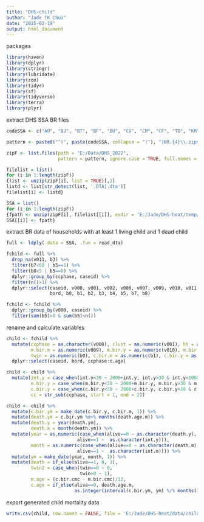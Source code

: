 ---
title: "DHS-child"
author: "Jade TK Chui"
date: "2025-02-19"
output: html_document
---

packages
```{r}
library(haven)
library(dplyr)
library(stringr)
library(lubridate)
library(zoo)
library(tidyr)
library(sf)
library(tidyverse)
library(terra)
library(plyr)
```

extract DHS SSA BR files
```{r}
codeSSA <- c("AO", "BJ", "BT", "BF", "BU", "CV", "CM", "CF", "TD", "KM", "CG", "CD", "CI", "EK", "ER", "ET", "GA", "GM", "GH", "GN", "KE", "LS", "LB", "MD", "MW", "ML", "MR", "MZ", "NM", "NI", "NG", "OS", "RW", "ST", "SN", "SL", "ZA", "SD", "TZ", "TG", "UG", "ZM", "ZW")

pattern <- paste0("^(", paste(codeSSA, collapse = "|"), ")BR.{4}\\.zip$")

zipF <- list.files(path = "E:/Data/DHS_2022", 
                   pattern = pattern, ignore.case = TRUE, full.names = TRUE)

filelist = list()
for (i in 1:length(zipF))
{list <- unzip(zipF[i], list = TRUE)[,1]
listd <- list[str_detect(list, '.DTA|.dta')]
filelist[i] <- listd}

SSA = list()
for (i in 1:length(zipF))
{fpath <- unzip(zipF[i], filelist[[i]], exdir = 'E:/Jade/DHS-heat/temp/BRfile')
SSA[[i]] <- fpath}
```

extract BR data of households with at least 1 living child and 1 dead child
```{r}
full <- ldply(.data = SSA, .fun = read_dta)

fchild <- full %>%
  drop_na(v011, b3) %>%
  filter(b7<60 | b5==1) %>%
  filter(b8<5 | b5==0) %>%
  dplyr::group_by(ccphase, caseid) %>%
  filter(n()>1) %>%
  dplyr::select(caseid, v000, v001, v002, v006, v007, v009, v010, v011, 
                bord, b0, b1, b2, b3, b4, b5, b7, b8) 

fchild <- fchild %>%
  dplyr::group_by(v000, caseid) %>%
  filter(sum(b5)>0 & sum(b5)<n())
```

rename and calculate variables
```{r}
child <- fchild %>%
  mutate(ccphase = as.character(v000), clust = as.numeric(v001), hh = as.numeric(v002), int.m = as.numeric(v006), int.y = as.numeric(v007), 
         m.bir.m = as.numeric(v009), m.bir.y = as.numeric(v010), m.bir.cmc = as.numeric(v011), 
         twin = as.numeric(b0), c.bir.m = as.numeric(b1), c.bir.y = as.numeric(b2), c.bir.cmc = as.numeric(b3), c.sex = as.factor(b4), alive = as.numeric(b5), death.age.m =as.numeric(b7), c.age = as.numeric(b8)) %>%
  dplyr::select(caseid, bord, ccphase:c.age)

child <- child %>%
  mutate(int.y = case_when(int.y<30 ~ 2000+int.y, int.y>30 & int.y<1000 ~ 1900+int.y, int.y>1000 ~ int.y), 
         m.bir.y = case_when(m.bir.y<30 ~ 2000+m.bir.y, m.bir.y>30 & m.bir.y<1000 ~ 1900+m.bir.y, m.bir.y>1000 ~ m.bir.y), 
         c.bir.y = case_when(c.bir.y<30 ~ 2000+c.bir.y, c.bir.y>30 & c.bir.y<1000 ~ 1900+c.bir.y, c.bir.y>1000 ~ c.bir.y),
         cc = str_sub(ccphase, start = 1, end = 2)) 

child <- child %>%
  mutate(c.bir.ym = make_date(c.bir.y, c.bir.m, 1)) %>%
  mutate(death.ym = c.bir.ym %m+% months(death.age.m)) %>%
  mutate(death.y = year(death.ym), 
         death.m = month(death.ym)) %>%
  mutate(year = as.numeric(case_when(alive==0 ~ as.character(death.y), 
                          alive==1 ~  as.character(int.y))), 
         month = as.numeric(case_when(alive==0 ~ as.character(death.m), 
                          alive==1 ~  as.character(int.m)))) %>%
  mutate(ym = make_date(year, month, 1)) %>%
  mutate(death = if_else(alive==1, 0, 1), 
         twin2 = case_when(twin==0 ~ 0, 
                           twin>0 ~ 1),
         m.age = (c.bir.cmc - m.bir.cmc)/12, 
         c.age = if_else(alive==0, death.age.m,
                         as.integer(interval(c.bir.ym, ym) %/% months(1)))) 
```

export generated child mortality data
```{r}
write.csv(child, row.names = FALSE, file = 'E:/Jade/DHS-heat/data/child.csv')
```

